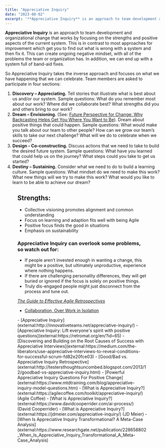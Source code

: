 ```yaml
---
title: "Appreciative Inquiry"
date: "2023-08-02"
excerpt: '**Appreciative Inquiry** is an approach to team development and organizational change that'
---
```




**Appreciative Inquiry** is an approach to team development and organizational change that works by focusing on the strengths and positive aspects of the current system. This is in contrast to most approaches for improvement which get you to find out what is wrong with a system and then fix it. This can create ongoing negative mindset, with all of the problems the team or organization has. In addition, we can end up with a system full of band-aid fixes.

So Appreciative Inquiry takes the inverse approach and focuses on what we have happening that we can celebrate. Team members are asked to participate in four sections:

1. **Discovery – Appreciating.** Tell stories that illustrate what is best about us and/or our system. Sample questions: What do you remember most about our work? Where did we collaborate best? What strengths did you and others bring to our work?
2. **Dream – Envisioning.** (See: [Future Perspective for Change: Why Backcasting Helps Get You Where You Want to Be](/blog/future-perspective-for-organizational-change)). Dream about positive things that could happen. Sample questions: What would make you talk about our team to other people? How can we grow our team’s skills to take our next challenge? What will we do to celebrate when we succeed?
3. **Design - Co-constructing.** Discuss actions that we need to take to build the desired future system. Sample questions: What have you learned that could help us on the journey? What steps could you take to get us started?
4. **Destiny – Sustaining.** Consider what we need to do to build a learning culture. Sample questions: What mindset do we need to make this work? What new things will we try to make this work? What would you like to learn to be able to achieve our dream?

<Figure
  src={AppreciativeInquiry}
  alt="Appreciative Inquiry"
  caption="Appreciative Inquiry"
/>


## Strengths:

- Collective visioning promotes alignment and common understanding
- Focus on learning and adaption fits well with being Agile
- Positive focus finds the good in situations
- Emphasis on sustainability

### **Appreciative Inquiry can overlook some problems, so watch out for:**

- If people aren’t invested enough in wanting a change, this might be a positive, but ultimately unproductive, experience where nothing happens.
- If there are challenging personality differences, they will get buried or ignored if the focus is solely on positive things.
- Truly dis-engaged people might just disconnect from the process and tune out.

[_The Guide to Effective Agile Retrospectives_](/guide-to-effective-agile-retrospectives)
<LinkList heading = "Agile Pain Relief Blog Entries">
- [Collaboration, Over Work in Isolation](/blog/collaboration-over-work-in-isolation)
</LinkList>

<HighlightBox heading="Resource Links" variant="resourceLinks">
- [Appreciative Inquiry](external:http://innovativeteams.net/appreciative-inquiry/)
- [Appreciative Inquiry: Lift everyone's spirit with positive questions](external:https://retromat.org/en/?id=65)
- [Discovering and Building on the Root Causes of Success with Appreciative Interviews](external:https://medium.com/the-liberators/use-appreciative-interviews-to-reveal-conditions-for-successful-scrum-fd82e20fce03)
- [Good/Bad vs. Appreciative Inquiry Retrospective](external:http://testersthoughtsuncombed.blogspot.com/2013/12/goodbad-vs-appreciative-inquiry.html)
- [Powerful Appreciative Inquiry Questions For Positive Change](external:https://www.mtdtraining.com/blog/appreciative-inquiry-model-questions.htm)
- [What is Appreciative Inquiry?](external:https://agilecoffee.com/toolkit/appreciative-inquiry/) (Agile Coffee)
- [What is Appreciative Inquiry?](external:https://www.davidcooperrider.com/ai-process/) (David Cooperrider)
- [What is Appreciative Inquiry?](external:https://jdmeier.com/appreciative-inquiry/) (JD Meier)
- [When Is Appreciative Inquiry Transformational? A Meta-Case Analysis](external:https://www.researchgate.net/publication/228658802_When_Is_Appreciative_Inquiry_Transformational_A_Meta-Case_Analysis)
</HighlightBox>
